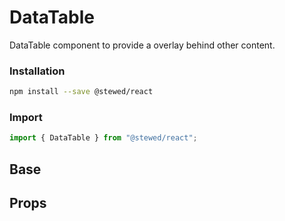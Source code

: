 
# DataTable

DataTable component to provide a overlay behind other content.

### Installation

```bash
npm install --save @stewed/react
```

### Import

```js
import { DataTable } from "@stewed/react";
```

<Meta of={DataTableStories} />

## Base

<Canvas of={DataTableStories.Base} />

## Props

<ArgTypes of={DataTableStories} />
